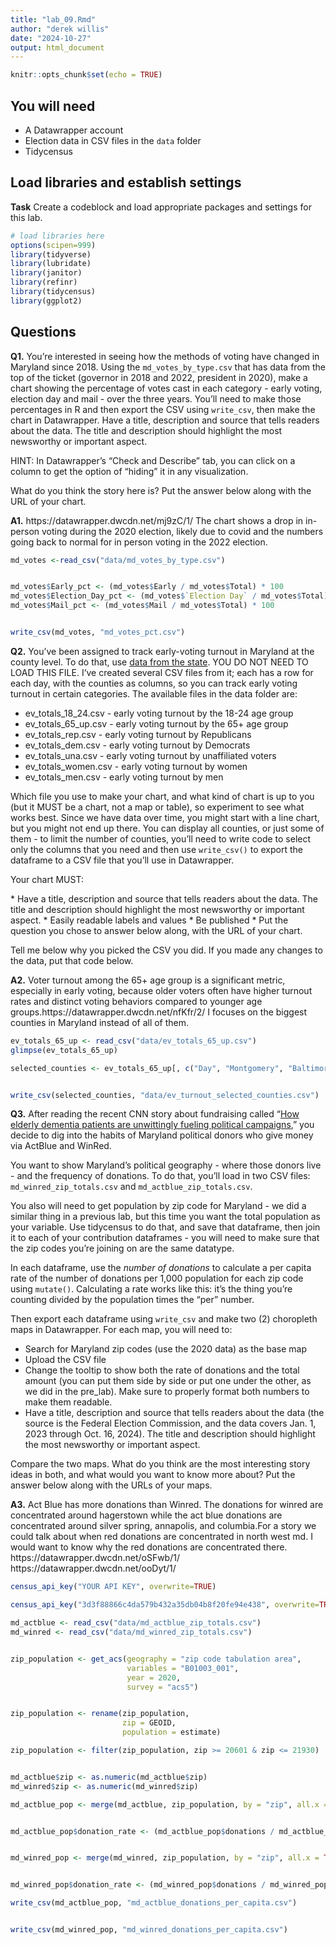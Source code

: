 ```yaml
---
title: "lab_09.Rmd"
author: "derek willis"
date: "2024-10-27"
output: html_document
---
```


```r
knitr::opts_chunk$set(echo = TRUE)
```

## You will need

-   A Datawrapper account
-   Election data in CSV files in the `data` folder
-   Tidycensus

## Load libraries and establish settings

**Task** Create a codeblock and load appropriate packages and settings for this lab.

```r
# load libraries here
options(scipen=999)
library(tidyverse)
library(lubridate)
library(janitor)
library(refinr)
library(tidycensus)
library(ggplot2)
```

## Questions

**Q1.** You're interested in seeing how the methods of voting have changed in Maryland since 2018. Using the `md_votes_by_type.csv` that has data from the top of the ticket (governor in 2018 and 2022, president in 2020), make a chart showing the percentage of votes cast in each category - early voting, election day and mail - over the three years. You'll need to make those percentages in R and then export the CSV using `write_csv`, then make the chart in Datawrapper. Have a title, description and source that tells readers about the data. The title and description should highlight the most newsworthy or important aspect.

HINT: In Datawrapper's "Check and Describe" tab, you can click on a column to get the option of "hiding" it in any visualization.

What do you think the story here is? Put the answer below along with the URL of your chart.

**A1.** https://datawrapper.dwcdn.net/mj9zC/1/ The chart shows a drop in in-person voting during the 2020 election, likely due to covid and the numbers going back to normal for in person voting in the 2022 election.

```r


md_votes <-read_csv("data/md_votes_by_type.csv")


md_votes$Early_pct <- (md_votes$Early / md_votes$Total) * 100
md_votes$Election_Day_pct <- (md_votes$`Election Day` / md_votes$Total) * 100
md_votes$Mail_pct <- (md_votes$Mail / md_votes$Total) * 100


write_csv(md_votes, "md_votes_pct.csv")
```

**Q2.** You've been assigned to track early-voting turnout in Maryland at the county level. To do that, use [data from the state](https://elections.maryland.gov/press_room/2024_stats/PG24/EarlyVoting%20RAW%20data.csv). YOU DO NOT NEED TO LOAD THIS FILE. I've created several CSV files from it; each has a row for each day, with the counties as columns, so you can track early voting turnout in certain categories. The available files in the data folder are:

* ev_totals_18_24.csv - early voting turnout by the 18-24 age group
* ev_totals_65_up.csv - early voting turnout by the 65+ age group
* ev_totals_rep.csv - early voting turnout by Republicans
* ev_totals_dem.csv - early voting turnout by Democrats
* ev_totals_una.csv - early voting turnout by unaffiliated voters
* ev_totals_women.csv - early voting turnout by women
* ev_totals_men.csv - early voting turnout by men

Which file you use to make your chart, and what kind of chart is up to you (but it MUST be a chart, not a map or table), so experiment to see what works best. Since we have data over time, you might start with a line chart, but you might not end up there. You can display all counties, or just some of them - to limit the number of counties, you'll need to write code to select only the columns that you need and then use `write_csv()` to export the dataframe to a CSV file that you'll use in Datawrapper.

Your chart MUST: 

\* Have a title, description and source that tells readers about the data. The title and description should highlight the most newsworthy or important aspect. 
\* Easily readable labels and values 
\* Be published
\* Put the question you chose to answer below along, with the URL of your chart.

Tell me below why you picked the CSV you did. If you made any changes to the data, put that code below.

**A2.** Voter turnout among the 65+ age group is a significant metric, especially in early voting, because older voters often have higher turnout rates and distinct voting behaviors compared to younger age groups.https://datawrapper.dwcdn.net/nfKfr/2/ I focuses on the biggest counties in Maryland instead of all of them.

```r


ev_totals_65_up <- read_csv("data/ev_totals_65_up.csv")
glimpse(ev_totals_65_up)

selected_counties <- ev_totals_65_up[, c("Day", "Montgomery", "Baltimore City", "Prince George's", "Howard", "Anne Arundel")]


write_csv(selected_counties, "data/ev_turnout_selected_counties.csv")

```

**Q3.** After reading the recent CNN story about fundraising called "[How elderly dementia patients are unwittingly fueling political campaigns](https://www.cnn.com/interactive/2024/10/politics/political-fundraising-elderly-election-invs-dg/)," you decide to dig into the habits of Maryland political donors who give money via ActBlue and WinRed.

You want to show Maryland's political geography - where those donors live - and the frequency of donations. To do that, you'll load in two CSV files: `md_winred_zip_totals.csv` and `md_actblue_zip_totals.csv`.

You also will need to get population by zip code for Maryland - we did a similar thing in a previous lab, but this time you want the total population as your variable. Use tidycensus to do that, and save that dataframe, then join it to each of your contribution dataframes - you will need to make sure that the zip codes you're joining on are the same datatype.

In each dataframe, use the _number of donations_ to calculate a per capita rate of the number of donations per 1,000 population for each zip code using `mutate()`. Calculating a rate works like this: it's the thing you're counting divided by the population times the "per" number.

Then export each dataframe using `write_csv` and make two (2) choropleth maps in Datawrapper. For each map, you will need to:

-   Search for Maryland zip codes (use the 2020 data) as the base map
-   Upload the CSV file
-   Change the tooltip to show both the rate of donations and the total amount (you can put them side by side or put one under the other, as we did in the pre_lab). Make sure to properly format both numbers to make them readable.
-   Have a title, description and source that tells readers about the data (the source is the Federal Election Commission, and the data covers Jan. 1, 2023 through Oct. 16, 2024). The title and description should highlight the most newsworthy or important aspect.

Compare the two maps. What do you think are the most interesting story ideas in both, and what would you want to know more about? Put the answer below along with the URLs of your maps.

**A3.** Act Blue has more donations than Winred. The donations for winred are concentrated around hagerstown while the act blue donations are concentrated around silver spring, annapolis, and columbia.For a story we could talk about when red donations are concentrated in north west md. I would want to know why the red donations are concentrated there.
https://datawrapper.dwcdn.net/oSFwb/1/
https://datawrapper.dwcdn.net/ooDyt/1/

```r
census_api_key("YOUR API KEY", overwrite=TRUE)
```

```r
census_api_key("3d3f88866c4da579b432a35db04b8f20fe94e438", overwrite=TRUE)
```

```r

md_actblue <- read_csv("data/md_actblue_zip_totals.csv")
md_winred <- read_csv("data/md_winred_zip_totals.csv")


zip_population <- get_acs(geography = "zip code tabulation area", 
                          variables = "B01003_001", 
                          year = 2020,
                          survey = "acs5")


zip_population <- rename(zip_population, 
                         zip = GEOID, 
                         population = estimate)

```
```r

zip_population <- filter(zip_population, zip >= 20601 & zip <= 21930)


md_actblue$zip <- as.numeric(md_actblue$zip)
md_winred$zip <- as.numeric(md_winred$zip)

```

```r

md_actblue_pop <- merge(md_actblue, zip_population, by = "zip", all.x = TRUE)


md_actblue_pop$donation_rate <- (md_actblue_pop$donations / md_actblue_pop$population) * 1000


md_winred_pop <- merge(md_winred, zip_population, by = "zip", all.x = TRUE)


md_winred_pop$donation_rate <- (md_winred_pop$donations / md_winred_pop$population) * 1000

```

```r

write_csv(md_actblue_pop, "md_actblue_donations_per_capita.csv")


write_csv(md_winred_pop, "md_winred_donations_per_capita.csv")

```
